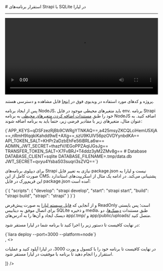 
<Layout>
# استقرار برنامه‌های Strapi با SQLite در لیارا
<hr className="mb-2" />

<video
    src="https://files.liara.ir/liara/strapi/strapi-sqlite.mp4"
    controls="controls"
    className="block w-full"
    width="100%"
/>
<div className="h-2" />
<Alert variant="success">
<p>
پروژه و کدهای مورد استفاده در ویدیوی فوق در <a href="https://github.com/liara-cloud/strapi-getting-started/tree/master" className="blue-link">اینجا</a> قابل مشاهده و دسترسی هستند.
</p>
</Alert>

پس از ایجاد برنامه NodeJS، باید متغیرهای محیطی موجود در فایل <Important>env.</Important> برنامه Strapi خود را طبق <a href="../../../details/envs" className="blue-link">مستندات اضافه کردن متغیرهای محیطی</a> به برنامه NodeJS اضافه کنید. به عنوان مثال، متغیرهای زیر با مقادیر فرضی زیر، حتماً باید به برنامه اضافه شوند:

<div className="h-2" />
    <div dir='ltr'>
        <Highlight className="bash">
            {`APP_KEYS=qDSFzezRjBb9CWRgYTNKAQ==,a425msyZKCQLciHemU5XjA==,nRmH9IqqkiKahdd9wE+AXg==,szU9KUlV56pzOVDYynbdKA==
API_TOKEN_SALT=KHPr2aDzbEhFe56iBRLa6w==
ADMIN_JWT_SECRET=thazfV/lEGoPPZAqlJGsJg==
TRANSFER_TOKEN_SALT=X7FvBRJ+T4ddz3yM2ZMv8g==
# Database
DATABASE_CLIENT=sqlite
DATABASE_FILENAME=.tmp/data.db
JWT_SECRET=qvyu4YsbaS03suqri3sZVQ==`}
        </Highlight>
    </div>
<div className="h-2" />

برای دیپلوی برنامه‌های Strapi نیازی به تغییر فایل <Important>package.json</Important> نیست و لیارا به صورت کامل از این CMS، پشتیبانی می‌کند. در ادامه یک مثال از اسکریپت‌های استاندارد این فریم‌ورک در فایل <Important>package.json</Important> آمده است:

<div className="h-2" />
    <div dir='ltr'>
        <Highlight className="bash">
            {`{
    "scripts": {
        "develop": "strapi develop",
        "start": "strapi start",
        "build": "strapi build",
        "strapi": "strapi"
    }
}`}
        </Highlight>
    </div>
<div className="h-2" />

و از آنجایی که <a href="../../../details/file-system" className="blue-link">فایل سیستم لیارا</a> به صورت پیش‌فرض ReadOnly است؛ پس بایستی برای اتصال موفق به دیتابیس SQLite و ذخیره media، طبق مستندات <a href="../../../disks/about" className="blue-link">دیسک‌ها</a>، دو دیسک ایجاد و آن‌ها را به آدرس‌های <Important>app/.tmp/</Important> و <Important>app/public/uploads/</Important> متصل کنید.

<Section id="deploy" title="استقرار برنامه" />
<Tabs 
    tabs={["Liara CLI", "Liara Console"]} 
    content={[
    <>
    <p>
    در نهایت کافیست تا دستور زیر را اجرا کنید تا برنامه شما در لیارا مستقر شود:
    </p>
    <div className="h-2" />
    <div dir='ltr'>
        <Highlight className="bash">
            {`liara deploy --port=3000 --platform=node`}
        </Highlight>
    </div>
    <div className="h-2" />
    </>,
    <>
    <p>در نهایت کافیست تا برنامه خود را با کنسول و پورت 3000، در لیارا آپلود کنید و عملیات استقرار را انجام دهید تا برنامه با موفقیت در لیارا مستقر شود.  </p>
    </>
]} 
/>

</Layout>